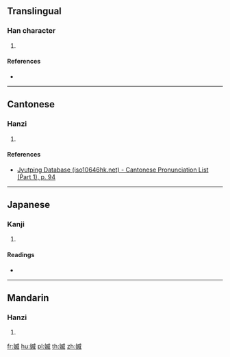 {{character info/new}}
==Translingual==

===Han character===
{{Han char|rn=38|rad=女|as=09|sn=12|four=|canj=VIHV|ids=⿰女威}}

# {{defn|Han|sort=女09}}

====References====
* {{Han ref|kx=0267.050|dkj=06511|dj=0534.090|hdz=21064.090|uh=5A99|ud=23193}}

----

==Cantonese==

===Hanzi===
{{yue-hanzi|jyut=[[wai1]]|y=wai1}}

# {{defn|lang=yue|sort=女09}}

====References====
* [http://www.iso10646hk.net/jp/document/download.jsp Jyutping Database (iso10646hk.net) - Cantonese Pronunciation List (Part 1), p. 94]

----

==Japanese==

===Kanji===
{{ja-kanji|grade=|rs=女09}}

# {{defn|lang=ja|sort=女09}}

====Readings====
* {{ja-readings|on=[[い]] (i)|kun=[[うつくしい]] (utsukushii)}}

----

==Mandarin==

===Hanzi===
{{cmn-hanzi|pin=[[wēi]] ([[wei1]])|wg=wei<sup>1</sup>}}

# {{defn|lang=cmn|sort=女09}}

[[fr:媙]]
[[hu:媙]]
[[pl:媙]]
[[th:媙]]
[[zh:媙]]